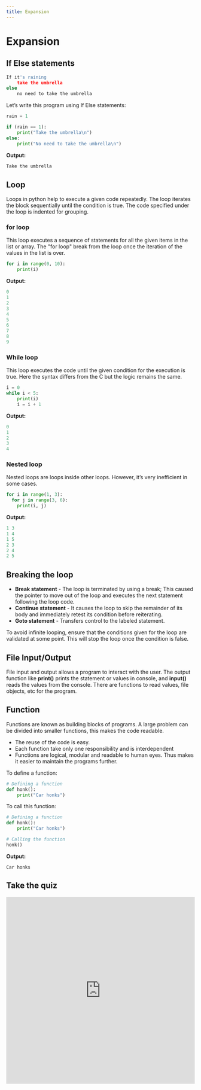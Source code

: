 ---
title: Expansion
---

<CodeLabLayout title="PythonFunctions">

# Expansion

## If Else statements
```python
If it's raining
    take the umbrella
else
    no need to take the umbrella
```

Let’s write this program using If Else statements:
```python
rain = 1

if (rain == 1):
    print("Take the umbrella\n")
else:
    print("No need to take the umbrella\n")
```

**Output:**
```python
Take the umbrella
```

## Loop
Loops in python help to execute a given code repeatedly. The loop iterates the block sequentially until the condition is true. The code specified under the loop is indented for grouping.

### for loop
This loop executes a sequence of statements for all the given items in the list or array. The "for loop" break from the loop once the iteration of the values in the list is over.

```python
for i in range(0, 10):
    print(i)
```

**Output:**
```python
0
1
2
3
4
5
6
7
8
9
```

### While loop
This loop executes the code until the given condition for the execution is true. Here the syntax differs from the C but the logic remains the same.

```python
i = 0
while i < 5:
    print(i)
    i = i + 1
```

**Output:**
```python
0
1
2
3
4
```

### Nested loop
Nested loops are loops inside other loops. However, it’s very inefficient in some cases.

```python
for i in range(1, 3):
  for j in range(3, 6):
    print(i, j)
```

**Output:**
```python
1 3
1 4
1 5
2 3
2 4
2 5
```

## Breaking the loop
- **Break statement** - The loop is terminated by using a break; This caused the pointer to move out of the loop and executes the next statement following the loop code.
- **Continue statement** -  It causes the loop to skip the remainder of its body and immediately retest its condition before reiterating.
- **Goto statement** - Transfers control to the labeled statement.

<Note>To avoid infinite looping, ensure that the conditions given for the loop are validated at some point. This will stop the loop once the condition is false.</Note>

## File Input/Output
File input and output allows a program to interact with the user. The output function like **print()** prints the statement or values in console, and **input()** reads the values from the console. There are functions to read values, file objects, etc for the program.

## Function
Functions are known as building blocks of programs. A large problem can be divided into smaller functions, this makes the code readable.

- The reuse of the code is easy.
- Each function take only one responsibility and is interdependent
- Functions are logical, modular and readable to human eyes. Thus makes it easier to maintain the programs further.

To define a function:
```python
# Defining a function
def honk():
    print("Car honks")
```

To call this function:
```python
# Defining a function
def honk():
    print("Car honks")

# Calling the function
honk()
```

**Output:**
```
Car honks
```

## Take the quiz
<iframe src="https://docs.google.com/forms/d/e/1FAIpQLScsLdDp9BtnbTout1FmboJMrEfjYdPGVkkNmEoRjwKmnLS3hQ/viewform?embedded=true" width="100%" height="500" frameborder="0" marginheight="0" marginwidth="0">Loading…</iframe>

</CodeLabLayout>